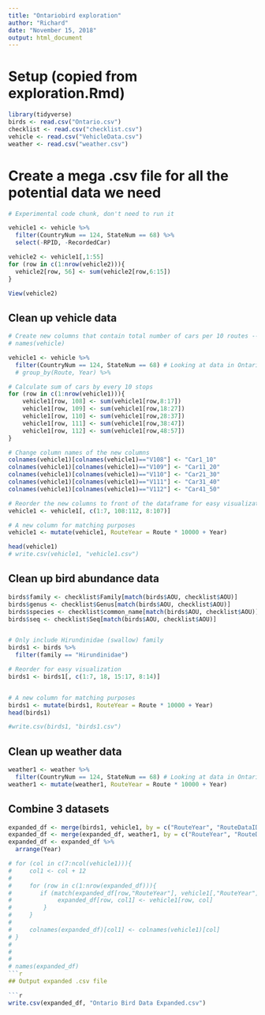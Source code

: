 ```yaml
---
title: "Ontariobird exploration"
author: "Richard"
date: "November 15, 2018"
output: html_document
---
```


# Setup (copied from exploration.Rmd)
```r
library(tidyverse)
birds <- read.csv("Ontario.csv")
checklist <- read.csv("checklist.csv")
vehicle <- read.csv("VehicleData.csv")
weather <- read.csv("weather.csv")

```

# Create a mega .csv file for all the potential data we need

```r
# Experimental code chunk, don't need to run it

vehicle1 <- vehicle %>% 
  filter(CountryNum == 124, StateNum == 68) %>% 
  select(-RPID, -RecordedCar)

vehicle2 <- vehicle1[,1:55]
for (row in c(1:nrow(vehicle2))){
  vehicle2[row, 56] <- sum(vehicle2[row,6:15])
}

View(vehicle2)
```

## Clean up vehicle data

```r
# Create new columns that contain total number of cars per 10 routes -- to be matching with Ontario.csv
# names(vehicle)

vehicle1 <- vehicle %>%
  filter(CountryNum == 124, StateNum == 68) # Looking at data in Ontario
  # group_by(Route, Year) %>% 

# Calculate sum of cars by every 10 stops
for (row in c(1:nrow(vehicle1))){
    vehicle1[row, 108] <- sum(vehicle1[row,8:17])
    vehicle1[row, 109] <- sum(vehicle1[row,18:27])
    vehicle1[row, 110] <- sum(vehicle1[row,28:37])
    vehicle1[row, 111] <- sum(vehicle1[row,38:47])
    vehicle1[row, 112] <- sum(vehicle1[row,48:57])
}

# Change column names of the new columns
colnames(vehicle1)[colnames(vehicle1)=="V108"] <- "Car1_10"
colnames(vehicle1)[colnames(vehicle1)=="V109"] <- "Car11_20"
colnames(vehicle1)[colnames(vehicle1)=="V110"] <- "Car21_30"
colnames(vehicle1)[colnames(vehicle1)=="V111"] <- "Car31_40"
colnames(vehicle1)[colnames(vehicle1)=="V112"] <- "Car41_50"

# Reorder the new columns to front of the dataframe for easy visualization
vehicle1 <- vehicle1[, c(1:7, 108:112, 8:107)]

# A new column for matching purposes
vehicle1 <- mutate(vehicle1, RouteYear = Route * 10000 + Year)

head(vehicle1)
# write.csv(vehicle1, "vehicle1.csv")
```

## Clean up bird abundance data

```r
birds$family <- checklist$Family[match(birds$AOU, checklist$AOU)]
birds$genus <- checklist$Genus[match(birds$AOU, checklist$AOU)]
birds$species <- checklist$common_name[match(birds$AOU, checklist$AOU)]
birds$seq <- checklist$Seq[match(birds$AOU, checklist$AOU)]


# Only include Hirundinidae (swallow) family
birds1 <- birds %>% 
  filter(family == "Hirundinidae")

# Reorder for easy visualization
birds1 <- birds1[, c(1:7, 18, 15:17, 8:14)]


# A new column for matching purposes
birds1 <- mutate(birds1, RouteYear = Route * 10000 + Year)
head(birds1)

#write.csv(birds1, "birds1.csv")
```

## Clean up weather data

```r
weather1 <- weather %>%
  filter(CountryNum == 124, StateNum == 68) # Looking at data in Ontario
weather1 <- mutate(weather1, RouteYear = Route * 10000 + Year)
```


## Combine 3 datasets 

```r
expanded_df <- merge(birds1, vehicle1, by = c("RouteYear", "RouteDataID", "CountryNum", "StateNum", "Route", "RPID", "Year"), all = TRUE)
expanded_df <- merge(expanded_df, weather1, by = c("RouteYear", "RouteDataID", "CountryNum", "StateNum", "Route", "RPID", "Year"), all = TRUE)
expanded_df <- expanded_df %>% 
  arrange(Year)

# for (col in c(7:ncol(vehicle1))){
#     col1 <- col + 12
#     
#     for (row in c(1:nrow(expanded_df))){
#        if (match(expanded_df[row,"RouteYear"], vehicle1[,"RouteYear"])) {
#             expanded_df[row, col1] <- vehicle1[row, col]
#         }
#     }
#     
#     colnames(expanded_df)[col1] <- colnames(vehicle1)[col]
# }
# 
# 
# 
# names(expanded_df)
```r

## Output expanded .csv file

```r
write.csv(expanded_df, "Ontario Bird Data Expanded.csv")
```
